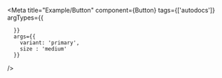 
<Meta title="Example/Button"
      component={Button}
      tags={['autodocs']} 
      argTypes={{
        
      }}
      args={{
        variant: 'primary',
        size : 'medium'
      }}
/>

<Title />

## 설치

프로젝트에 @custompackages/designsystem이 설치되어 있는지 확인하세요. 

다음과 같이 Button 컴포넌트를 임포트할 수 있습니다

```jsx
import { Button } from '@custompackages/designsystem';
```

## Basic Usage

<Canvas>
  <Story name="BasicButton" args={{ children: 'text' }}>
    {args => <Button {...args} />}
  </Story>
</Canvas>

## Props

<Controls />

## Button With Left Icon
 
<Canvas>
  <Story name="ButtonWithLeftIcon" args={{ children: 'text', LeftIcon: <TestIcon/> }}>
    {args => <Button {...args} />}
  </Story>
</Canvas>

버튼 텍스트의 왼쪽에 아이콘을 추가하는 방법


## Button With Right Icon
 
<Canvas>
  <Story name="ButtonWithRightIcon" args={{ children: 'text', RightIcon: <TestIcon/> }}>
    {args => <Button {...args} />}
  </Story>
</Canvas>

마찬가지로, 버튼 텍스트의 오른쪽에 아이콘을 추가하는 방법:




